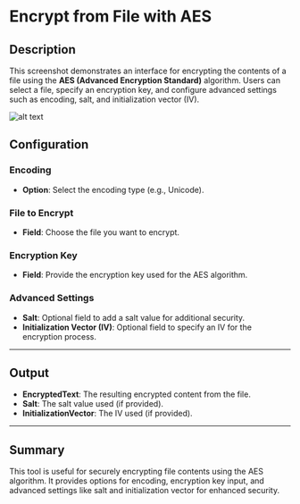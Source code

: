 # Encrypt from File with AES

## Description

This screenshot demonstrates an interface for encrypting the contents of a file using the **AES (Advanced Encryption Standard)** algorithm. Users can select a file, specify an encryption key, and configure advanced settings such as encoding, salt, and initialization vector (IV).

![alt text](../../assets/cryptography/encrypt-from-file-with-aes.png)

## Configuration

### Encoding

- **Option**: Select the encoding type (e.g., Unicode).

### File to Encrypt

- **Field**: Choose the file you want to encrypt.

### Encryption Key

- **Field**: Provide the encryption key used for the AES algorithm.

### Advanced Settings

- **Salt**: Optional field to add a salt value for additional security.
- **Initialization Vector (IV)**: Optional field to specify an IV for the encryption process.

---

## Output

- **EncryptedText**: The resulting encrypted content from the file.
- **Salt**: The salt value used (if provided).
- **InitializationVector**: The IV used (if provided).

---

## Summary

This tool is useful for securely encrypting file contents using the AES algorithm. It provides options for encoding, encryption key input, and advanced settings like salt and initialization vector for enhanced security.